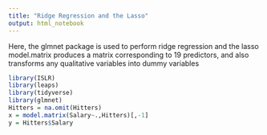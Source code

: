 ```yaml
---
title: "Ridge Regression and the Lasso"
output: html_notebook
---
```


Here, the glmnet package is used to perform ridge regression and the lasso
model.matrix produces a matrix corresponding to 19 predictors, and also transforms any qualitative variables into dummy variables

```r
library(ISLR)
library(leaps)
library(tidyverse)
library(glmnet)
Hitters = na.omit(Hitters)
x = model.matrix(Salary~.,Hitters)[,-1]
y = Hitters$Salary
```



```r

```

